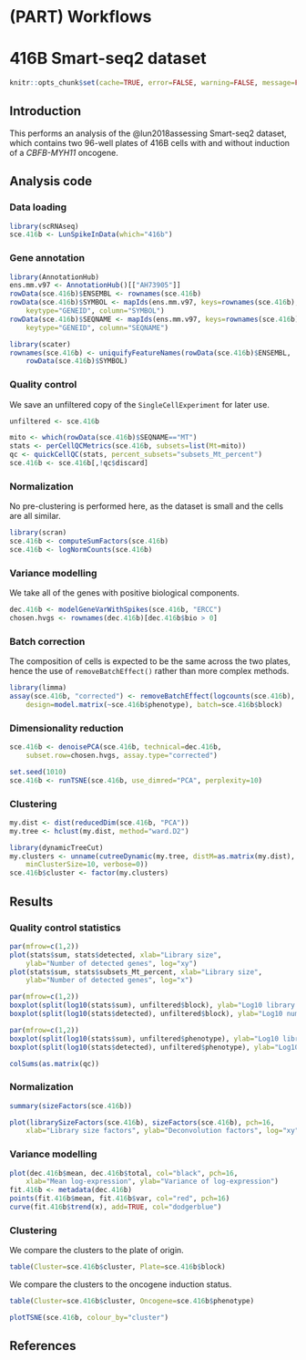 # (PART) Workflows {-}

# 416B Smart-seq2 dataset

```r
knitr::opts_chunk$set(cache=TRUE, error=FALSE, warning=FALSE, message=FALSE)
```

## Introduction

This performs an analysis of the @lun2018assessing Smart-seq2 dataset, 
which contains two 96-well plates of 416B cells with and without induction of a _CBFB-MYH11_ oncogene.

## Analysis code

### Data loading

```r
library(scRNAseq)
sce.416b <- LunSpikeInData(which="416b") 
```

### Gene annotation

```r
library(AnnotationHub)
ens.mm.v97 <- AnnotationHub()[["AH73905"]]
rowData(sce.416b)$ENSEMBL <- rownames(sce.416b)
rowData(sce.416b)$SYMBOL <- mapIds(ens.mm.v97, keys=rownames(sce.416b),
    keytype="GENEID", column="SYMBOL")
rowData(sce.416b)$SEQNAME <- mapIds(ens.mm.v97, keys=rownames(sce.416b),
    keytype="GENEID", column="SEQNAME")

library(scater)
rownames(sce.416b) <- uniquifyFeatureNames(rowData(sce.416b)$ENSEMBL, 
    rowData(sce.416b)$SYMBOL)
```

### Quality control

We save an unfiltered copy of the `SingleCellExperiment` for later use.

```r
unfiltered <- sce.416b
```

```r
mito <- which(rowData(sce.416b)$SEQNAME=="MT")
stats <- perCellQCMetrics(sce.416b, subsets=list(Mt=mito))
qc <- quickCellQC(stats, percent_subsets="subsets_Mt_percent")
sce.416b <- sce.416b[,!qc$discard]
```

### Normalization

No pre-clustering is performed here, as the dataset is small and the cells are all similar.

```r
library(scran)
sce.416b <- computeSumFactors(sce.416b)
sce.416b <- logNormCounts(sce.416b)
```

### Variance modelling

We take all of the genes with positive biological components.

```r
dec.416b <- modelGeneVarWithSpikes(sce.416b, "ERCC")
chosen.hvgs <- rownames(dec.416b)[dec.416b$bio > 0]
```

### Batch correction

The composition of cells is expected to be the same across the two plates, 
hence the use of `removeBatchEffect()` rather than more complex methods.

```r
library(limma)
assay(sce.416b, "corrected") <- removeBatchEffect(logcounts(sce.416b), 
    design=model.matrix(~sce.416b$phenotype), batch=sce.416b$block)
```

### Dimensionality reduction

```r
sce.416b <- denoisePCA(sce.416b, technical=dec.416b, 
    subset.row=chosen.hvgs, assay.type="corrected")

set.seed(1010)
sce.416b <- runTSNE(sce.416b, use_dimred="PCA", perplexity=10)
```

### Clustering

```r
my.dist <- dist(reducedDim(sce.416b, "PCA"))
my.tree <- hclust(my.dist, method="ward.D2")

library(dynamicTreeCut)
my.clusters <- unname(cutreeDynamic(my.tree, distM=as.matrix(my.dist),
    minClusterSize=10, verbose=0))
sce.416b$cluster <- factor(my.clusters)
```

## Results

### Quality control statistics

```r
par(mfrow=c(1,2))
plot(stats$sum, stats$detected, xlab="Library size",
    ylab="Number of detected genes", log="xy")     
plot(stats$sum, stats$subsets_Mt_percent, xlab="Library size",
    ylab="Number of detected genes", log="x")

par(mfrow=c(1,2))
boxplot(split(log10(stats$sum), unfiltered$block), ylab="Log10 library size")
boxplot(split(log10(stats$detected), unfiltered$block), ylab="Log10 number of genes")

par(mfrow=c(1,2))
boxplot(split(log10(stats$sum), unfiltered$phenotype), ylab="Log10 library size")
boxplot(split(log10(stats$detected), unfiltered$phenotype), ylab="Log10 number of genes")
```

```r
colSums(as.matrix(qc))
```

### Normalization

```r
summary(sizeFactors(sce.416b))
```

```r
plot(librarySizeFactors(sce.416b), sizeFactors(sce.416b), pch=16,
    xlab="Library size factors", ylab="Deconvolution factors", log="xy")     
```

### Variance modelling

```r
plot(dec.416b$mean, dec.416b$total, col="black", pch=16,
    xlab="Mean log-expression", ylab="Variance of log-expression")     
fit.416b <- metadata(dec.416b)
points(fit.416b$mean, fit.416b$var, col="red", pch=16)
curve(fit.416b$trend(x), add=TRUE, col="dodgerblue")
```

### Clustering

We compare the clusters to the plate of origin.

```r
table(Cluster=sce.416b$cluster, Plate=sce.416b$block)
```

We compare the clusters to the oncogene induction status.

```r
table(Cluster=sce.416b$cluster, Oncogene=sce.416b$phenotype)
```

```r
plotTSNE(sce.416b, colour_by="cluster")
```

## References

